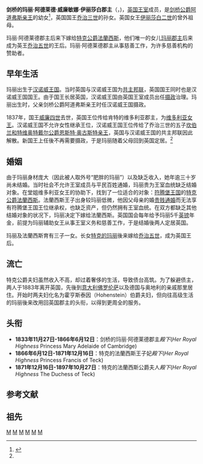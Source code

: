 {{Infobox noble
| name         = 剑桥的玛丽·阿德莱德郡主<br>Princess Mary Adelaide of Cambridge
| title        = 特克公爵夫人
| image        = Mary-Hannover-1897.jpg
| caption      = 特克公爵夫人玛丽·阿德莱德，1897年
| image_size   = 250px
| birth_date   = {{birth date|1833|11|27}}
| birth_place  = {{flag|German Confederation}}[[汉诺威|汉诺威]]
| death_date   = {{Death date and age|1897|10|27|1833|11|27|df=yes}}
| death_place  = {{UK}}[[伦敦|伦敦]][[里士满公园|里士满公园]]
| burial_place = [[圣乔治礼拜堂_(温莎城堡)|圣乔治礼拜堂]]
| noble family = [[漢諾威王朝|漢諾威王朝]]
| father       = [[阿道弗斯王子_(剑桥公爵)|剑桥公爵阿道弗斯亲王]]
| mother       = [[黑森-卡塞爾的奧古斯塔|黑森-卡塞爾的奧古斯塔]]
}}
'''剑桥的玛丽·阿德莱德·威廉敏娜·伊丽莎白郡主'''（{{lang-en|Princess Mary Adelaide Wilhelmina Elizabeth of Cambridge}}，{{bd|1833年|11月27日|1897年|10月27日|catIdx=Mary Adelaide}})，[[英国王室|英国王室]]成员，是[[阿道弗斯王子_(剑桥公爵)|剑桥公爵阿道弗斯亲王]]的幼女<ref name=hello13>{{cite news|title=The other Princess of Cambridge|url=http://www.hellomagazine.com/royalty/2013071113438/kate-middleton-baby-princess-cambridge/|access-date=20 July 2013|newspaper=Hello!|date=11 July 2013|archive-date=2021-01-23|archive-url=https://web.archive.org/web/20210123055008/https://www.hellomagazine.com/royalty/2013071113438/kate-middleton-baby-princess-cambridge/|dead-url=no}}</ref>，英国国王[[乔治三世_(英国)|乔治三世]]的孙女。英国女王[[伊丽莎白二世|伊丽莎白二世]]的曾外祖母。

玛丽·阿德莱德郡主后来下嫁给[[特克公爵法蘭西斯|特克公爵法蘭西斯]]，他们唯一的女儿[[特克的玛丽|玛丽郡主]]后来成为英王[[乔治五世_(英国)|乔治五世]]的王后。玛丽·阿德莱德郡主从事慈善工作，为许多慈善机构的赞助者。

==早年生活==
玛丽出生于[[汉诺威王国|汉诺威王国]]。当时英国与汉诺威王国为[[共主邦联|共主邦联]]，英国国王同时也是汉诺威王国国王。由于国王长居英国，汉诺威王国由英国王室成员出任[[摄政|摄政]]治理。玛丽出生时，父亲剑桥公爵阿道弗斯亲王时任汉诺威王国摄政。

1837年，国王[[威廉四世_(英国)|威廉四世]]去世，英国王位传给肯特的维多利亚郡主，为[[维多利亚女王|维多利亚女王]]。汉诺威王国不允许女性继承王位，汉诺威王国王位传给了乔治三世的五子[[恩斯特·奥古斯特一世_(汉诺威)|坎伯兰和特维奥特戴尔公爵恩斯特·奥古斯特亲王]]，英国与汉诺威王国的共主邦联因此解散。新国王上任後不再需要摄政，于是玛丽随着父母回到英国定居。<ref name=hello13/>

==婚姻==
由于玛丽身材庞大（因此被人取外号“肥胖的玛丽”）以及缺乏收入，她年逾三十岁尚未结婚。当时社会不允许王室成员与平民百姓通婚，玛丽贵为王室血统缺乏结婚对象。在堂姐维多利亚女王的协助下，找到了一位适合的对象：[[符腾堡王国|符腾堡王国]]的[[特克公爵法蘭西斯|特克公爵法蘭西斯]]。法蘭西斯王子出身较玛丽低微，他因父母亲的婚[[贵贱通婚|贵贱通婚]]而无法享有符腾堡王国王位继承权，也缺乏资产，但仍然拥有王室血统。在双方都缺乏其他结婚对象的状况下，玛丽决定下嫁给法蘭西斯。英国国会每年给予玛丽5千[[英镑|英镑]]年金，前提为玛丽辅助女王从事王室义务和慈善工作，于是结婚後两人定居英国。

玛丽及法蘭西斯育有三子一女。长女[[特克的玛丽|特克的玛丽]]後来嫁给[[乔治五世|乔治五世]]，成为英国王后。

==流亡==
特克公爵夫妇虽然收入不高，却过着奢侈的生活，导致债台高筑。为了躲避债主，两人于1883年离开英国，先後到[[意大利|意大利]][[佛罗伦萨|佛罗伦萨]]以及德国与奥地利的亲戚那里居住。开始时两夫妇化名为霍亨斯泰因（Hohenstein）伯爵夫妇，但向往高级生活的玛丽後来改用回英国郡主的头衔，以得到更周全的服务。

==头衔==
*'''1833年11月27日-1866年6月12日'''：剑桥的玛丽·阿德莱德郡主''殿下''(''Her Royal Highness'' Princess Mary Adelaide of Cambridge)
*'''1866年6月12日-1871年12月16日'''：特克的法蘭西斯王子妃''殿下''(''Her Royal Highness'' Princess Francis of Teck)
*'''1871年12月16日-1897年10月27日'''：特克的法蘭西斯公爵夫人''殿下''(''Her Royal Highness'' The Duchess of Teck)

== 参考文献 ==
{{Reflist|2}}

==祖先==
{{Ahnentafel top|先祖}}<center>
{{ahnentafel-compact5
| style = font-size: 85%; 
|boxstyle_1=background-color: #ddf;
|boxstyle_2=background-color: #fdd;
|boxstyle_3=background-color: #ffc;
|boxstyle_4=background-color: #dfd;
|boxstyle_5=background-color: #9fe;
|1='''劍橋的瑪麗·阿德萊德'''
|2='''父：'''劍橋公爵[[阿道弗斯王子_(劍橋公爵)|阿道弗斯]]
|3='''母：'''公爵夫人[[黑森-卡塞爾的奧古斯塔|奧古斯塔]]
|4='''祖父：'''英國國王[[喬治三世|喬治三世]]
|5='''祖母：'''英國王后[[梅克倫堡-施特雷利茨的夏洛特|夏洛特]]
|6='''外祖父：'''黑森-卡塞爾的[[腓特烈王子_(黑森-卡塞爾)|腓特烈王子]]
|7='''外祖母：'''拿騷-烏辛根公主{{le|卡羅琳 (拿騷-烏辛根)|Princess Caroline of Nassau-Usingen|卡羅琳}}
|8='''曾祖父：'''威爾斯親王[[腓特烈_(威爾斯親王)|腓特烈]]
|9='''曾祖母：'''威爾斯王妃[[薩克森-哥達-阿爾滕堡的奧古絲塔|奧古絲塔]]
|10= '''外曾祖父：'''梅克倫堡-施特雷利茨的{{le|卡爾·路德維希·腓特烈公爵|Duke Charles Louis Frederick of Mecklenburg}}
|11='''外曾祖母：'''薩克森-希爾德布格豪森公主{{le|伊莉莎白·阿爾貝汀|Princess Elisabeth Albertine of Saxe-Hildburghausen}}
|12='''外曾祖父：'''黑森-卡塞爾伯爵[[腓特烈二世_(黑森-卡塞爾)|腓特烈二世]]
|13='''外曾祖母：'''大不列顛的[[大不列顛的瑪麗公主|瑪麗公主]]
|14='''外曾祖父：'''拿騷-烏辛根親王[[卡爾·威廉_(拿騷-烏辛根)|卡爾·威廉]]
|15='''外曾祖母：'''拿騷-烏辛根親王妃{{le|卡羅琳·菲莉齊塔 (萊寧根-達斯堡)|Countess Caroline Felizitas of Leiningen-Dagsburg|卡羅琳·菲莉齊塔}}
|16='''高祖父：'''英國國王[[喬治二世_(英國)|喬治二世]]
|17='''高祖母：'''英國王后[[卡羅琳_(安斯巴赫)|卡羅琳]]
|18='''外高祖父：'''薩克森-哥達-阿爾滕堡公爵[[腓特烈二世_(薩克森-哥達-阿爾滕堡)|腓特烈二世]]
|19='''外高祖母：'''公爵夫人{{le|瑪格達列娜·奧古斯塔|Princess Magdalena Augusta of Anhalt-Zerbst}}
|20='''外高祖父：'''梅克倫堡-施特雷利茨公爵[[阿道夫·腓特烈二世|阿道夫·腓特烈二世]]
|21='''外高祖母：'''公爵夫人克里斯蒂安妮·艾蜜莉
|22='''外高祖父：'''薩克森-希爾德布格豪森公爵[[恩斯特·腓特烈一世|恩斯特·腓特烈一世]]
|23='''外高祖母：'''公爵夫人{{le|索菲亞·阿爾貝汀|Countess Sophia Albertine of Erbach-Erbach}}
|24='''外高祖父：'''黑森-卡塞爾伯爵{{le|威廉八世|William VIII, Landgrave of Hesse-Kassel}}
|25='''外高祖母：'''伯爵夫人{{le|多蘿西亞·威廉明妮|Dorothea Wilhelmine of Saxe-Zeitz}}
|26='''外高祖父：'''英國國王喬治二世（同上）
|27='''外高祖母：'''英國王后卡羅琳（同上）
|28='''外高祖父：'''拿騷-烏辛根親王[[卡爾_(拿騷-烏辛根親王)|卡爾]]
|29='''外高祖母：'''拿騷-烏辛根親王妃克里絲汀·威廉明妮
|30='''外高祖父：'''{{le|克里斯蒂安·卡爾·萊因哈德|Christian Karl Reinhard of Leiningen-Dagsburg-Falkenburg}}
|31='''外高祖母：'''卡塔里娜·波呂克塞娜
}}</center>
{{ahnentafel bottom}}

{{英国公主}}
[[Category:英國公主|M]]
[[Category:歐洲王妃|M]]
[[Category:公爵夫人|M]]
[[Category:符腾堡家族|M]]
[[Category:汉诺威王朝|M]]
[[Category:漢諾威人|M]]